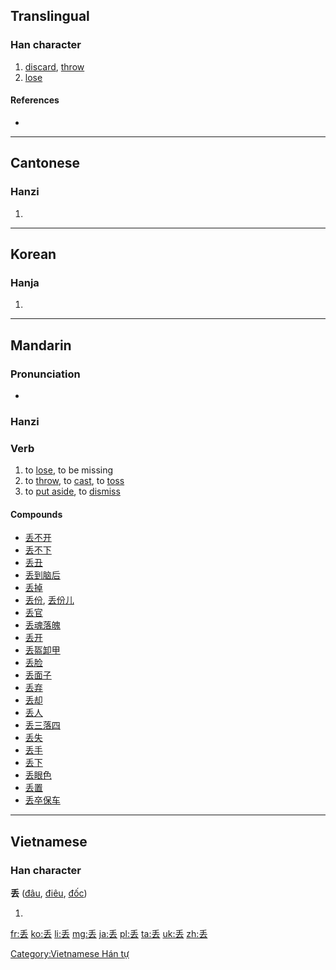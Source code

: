 {{also|丟}}<!-- may be replaced by zh-forms -->
==Translingual==

===Han character===
{{Han char|rn=4|rad=丿|as=05|sn=6|four=|canj=竹土戈 (HGI)|ids=⿱[[丿]][[去]]}}

# [[discard]], [[throw]]
# [[lose]]

====References====
* {{Han ref|kx=0078.101|hdz=10386.030|uh=4E22|ud=20002}}

----

==Cantonese==

===Hanzi===
{{yue-hanzi|jyut=|y=diu1, diu6|tra=丟}}

# {{defn|lang=yue|sort=丿05}}

----

==Korean==

===Hanja===
{{ko-hanja|hangeul=주|rv=ju|mr=chu}}

# {{defn|lang=ko|sort=丿05}}

----

==Mandarin==

===Pronunciation===
* {{audio|zh-diū.ogg|audio}}

===Hanzi===
{{cmn-hanzi|tra=丟|pin=[[diū]] ([[diu1]]), |wg=tiu<sup>1</sup>}}

===Verb===
{{cmn-verb|ts|pin=diū|pint=diu1|rs=丿05}}

# to [[lose]], to be missing
# to [[throw]], to [[cast]], to [[toss]]
# to [[put aside]], to [[dismiss]]

====Compounds====
* [[丢不开]]
* [[丢不下]]
* [[丢丑]]
* [[丢到脑后]]
* [[丢掉]]
* [[丢份]], [[丢份儿]]
* [[丢官]]
* [[丢魂落魄]]
* [[丢开]]
* [[丢盔卸甲]]
* [[丢脸]]
* [[丢面子]]
* [[丢弃]]
* [[丢却]]
* [[丢人]]
* [[丢三落四]]
* [[丢失]]
* [[丢手]]
* [[丢下]]
* [[丢眼色]]
* [[丢置]]
* [[丢卒保车]]

----

==Vietnamese==

===Han character===
'''丢''' ([[đâu]], [[điêu]], [[đốc]])

# {{defn|lang=vi}}

[[Category:Vietnamese Hán tự]]

[[fr:丢]]
[[ko:丢]]
[[li:丢]]
[[mg:丢]]
[[ja:丢]]
[[pl:丢]]
[[ta:丢]]
[[uk:丢]]
[[zh:丢]]